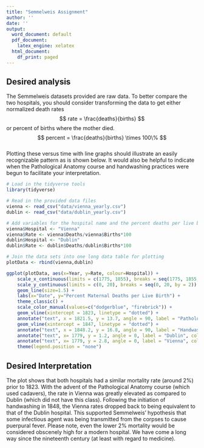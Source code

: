 ```yaml
---
title: "Semmelweis Assignment"
author: ''
date: ''
output:
  word_document: default
  pdf_document:
    latex_engine: xelatex
  html_document:
    df_print: paged
---
```


## Desired analysis
The Semmelweis datasets provided are raw data. To better compare the two hospitals, you should consider transforming the data to get either normalized death rates 
$$ rate = \frac{deaths}{births} $$ 
or percent of births where the mother died.  
$$ percent = \frac{deaths}{births} \times 100\% $$   
Plotting these versus time with line graphs should illustrate an easily recognizable pattern as is shown below. It would also be helpful to indicate when the Pathological Anatomy course and handwashing practices were begun to facilitate your interpretation.

```r
# Load in the tidyverse tools
library(tidyverse)

# Read in the provided data files
vienna <- read_csv("data/vienna_yearly.csv")
dublin <- read_csv("data/dublin_yearly.csv")

# Add variables for the hospital name and the percent deaths per live birth
vienna$Hospital <- "Vienna"
vienna$Rate <- vienna$Deaths/vienna$Births*100
dublin$Hospital <- "Dublin"
dublin$Rate <- dublin$Deaths/dublin$Births*100

# Join the data sets into one long data table for plotting
plotData <- rbind(vienna,dublin)
```


```r
ggplot(plotData, aes(x=Year, y=Rate, colour=Hospital)) +
	scale_x_continuous(limits = c(1775, 1855), breaks = seq(1775, 1855, by = 10)) +
	scale_y_continuous(limits = c(0, 20), breaks = seq(0, 20, by = 2)) +
	geom_line(size=1.5) +
	labs(x="Date", y="Percent Maternal Deaths per Live Birth") +
	theme_classic() +
	scale_color_manual(values=c("dodgerblue", "firebrick")) +
	geom_vline(xintercept = 1823, linetype = "dotted") +
	annotate("text", x = 1821.5, y = 13.7, angle = 90, label = "Pathological Anatomy course started") +
	geom_vline(xintercept = 1847, linetype = "dotted") +
	annotate("text", x = 1848.2, y = 16.8, angle = 90, label = "Handwashing begun") +
	annotate("text", x= 1779, y = 1.2, angle = 0, label = "Dublin", color = "dodgerblue", size = 5) +
	annotate("text", x= 1779, y = 2.8, angle = 0, label = "Vienna", color = "firebrick", size = 5) +
	theme(legend.position = "none")
```

## Desired Interpretation 
The plot shows that both hospitals had a similar mortality rate (around 2%) prior to 1823. With the advent of the Pathological Anatomy course (which used cadavers), the rate in Vienna was greatly elevated as compared to Dublin (which did not have this class). Following the initiation of handwashing in 1848, the Vienna rates dropped back to being equivalent to that of the Dublin hospital. This supported Semmelweis' hypothesis that some infectious agent was being transmitted from the corpses to cause puerpural fever. Please note, even the lower 2% mortality would be considered obscenely high for a modern hospital. We have come a long way since the nineteenth century (at least with regard to medicine).
